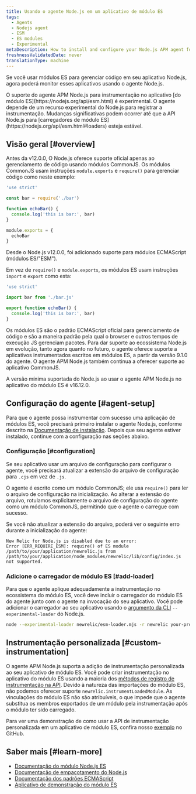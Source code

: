 ```yaml
---
title: Usando o agente Node.js em um aplicativo de módulo ES
tags:
  - Agents
  - Nodejs agent
  - ESM
  - ES modules
  - Experimental
metaDescription: How to install and configure your Node.js APM agent for an application that uses ES modules.
freshnessValidatedDate: never
translationType: machine
---
```


Se você usar módulos ES para gerenciar código em seu aplicativo Node.js, agora poderá monitor esses aplicativos usando o agente Node.js.

<Callout variant="caution">
  O suporte do agente APM Node.js para instrumentação no aplicativo [do módulo ES](https://nodejs.org/api/esm.html) é experimental. O agente depende de um recurso experimental do Node.js para registrar a instrumentação. Mudanças significativas podem ocorrer até que a API Node.js para [carregadores de módulo ES](https://nodejs.org/api/esm.html#loaders) esteja estável.
</Callout>

## Visão geral [#overview]

Antes da v12.0.0, O Node.js oferece suporte oficial apenas ao gerenciamento de código usando módulos CommonJS. Os módulos CommonJS usam instruções `module.exports` e `require()` para gerenciar código como neste exemplo:

```js
'use strict'

const bar = require('./bar')

function echoBar() {
  console.log('this is bar:', bar)
}

module.exports = {
  echoBar
}
```

Desde o Node.js v12.0.0, foi adicionado suporte para módulos ECMAScript (módulos ES/&quot;ESM&quot;).

Em vez de `require()` e `module.exports`, os módulos ES usam instruções `import` e `export` como esta:

```js
'use strict'

import bar from './bar.js'

export function echoBar() {
  console.log('this is bar:', bar)
}
```

Os módulos ES são o padrão ECMAScript oficial para gerenciamento de código e são a maneira padrão pela qual o browser e outros tempos de execução JS gerenciam pacotes. Para dar suporte ao ecossistema Node.js em evolução, tanto agora quanto no futuro, o agente oferece suporte a aplicativos instrumentados escritos em módulos ES, a partir da versão 9.1.0 do agente. O agente APM Node.js também continua a oferecer suporte ao aplicativo CommonJS.

<Callout variant="important">
  A versão mínima suportada do Node.js ao usar o agente APM Node.js no aplicativo do módulo ES é v16.12.0.
</Callout>

## Configuração do agente [#agent-setup]

Para que o agente possa instrumentar com sucesso uma aplicação de módulos ES, você precisará primeiro instalar o agente Node.js, conforme descrito na [Documentação de instalação](/docs/apm/agents/nodejs-agent/installation-configuration/install-nodejs-agent). Depois que seu agente estiver instalado, continue com a configuração nas seções abaixo.

### Configuração [#configuration]

Se seu aplicativo usar um arquivo de configuração para configurar o agente, você precisará atualizar a extensão do arquivo de configuração para `.cjs` em vez de `.js`.

O agente é escrito como um módulo CommonJS; ele usa `require()` para ler o arquivo de configuração na inicialização. Ao alterar a extensão do arquivo, rotulamos explicitamente o arquivo de configuração do agente como um módulo CommonJS, permitindo que o agente o carregue com sucesso.

Se você não atualizar a extensão do arquivo, poderá ver o seguinte erro durante a inicialização do agente:

```
New Relic for Node.js is disabled due to an error:
Error [ERR_REQUIRE_ESM]: require() of ES module /path/to/your/application/newrelic.js from /path/to/your/application/node_modules/newrelic/lib/config/index.js not supported.
```

### Adicione o carregador de módulo ES [#add-loader]

Para que o agente aplique adequadamente a instrumentação no ecossistema do módulo ES, você deve incluir o carregador do módulo ES do agente junto com o agente na invocação do seu aplicativo. Você pode adicionar o carregador ao seu aplicativo usando o [argumento da CLI](https://nodejs.org/api/cli.html#--experimental-loadermodule) `--experimental-loader` do Node.js.

```sh
node --experimental-loader newrelic/esm-loader.mjs -r newrelic your-program.js
```

## Instrumentação personalizada [#custom-instrumentation]

O agente APM Node.js suporta a adição de instrumentação personalizada ao seu aplicativo de módulo ES. Você pode criar instrumentação no aplicativo do módulo ES usando a maioria dos [métodos de registro de instrumentação na API](https://newrelic.github.io/node-newrelic/API.html#instrument). Devido à natureza das importações do módulo ES, não podemos oferecer suporte `newrelic.instrumentLoadedModule`. As vinculações do módulo ES não são atribuíveis, o que impede que o agente substitua os membros exportados de um módulo pela instrumentação após o módulo ter sido carregado.

Para ver uma demonstração de como usar a API de instrumentação personalizada em um aplicativo de módulo ES, confira nosso [exemplo](https://github.com/newrelic/newrelic-node-examples/blob/4284ee7eab69708238db0a44f97ff7e839e165cf/esm-app/custom-instrumentation/index.js) no GitHub.

## Saber mais [#learn-more]

* [Documentação do módulo Node.js ES](https://nodejs.org/api/esm.html#introduction)
* [Documentação de empacotamento do Node.js](https://nodejs.org/api/packages.html#introduction)
* [Documentação dos padrões ECMAScript](https://tc39.es/ecma262/#sec-modules)
* [Aplicativo de demonstração do módulo ES](https://github.com/newrelic/newrelic-node-examples/tree/main/esm-app)